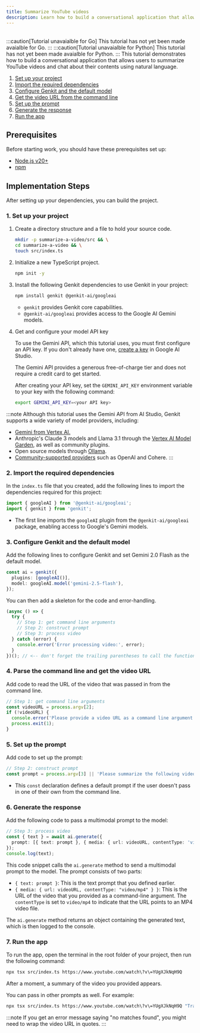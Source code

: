 ```yaml
---
title: Summarize YouTube videos
description: Learn how to build a conversational application that allows users to summarize YouTube videos and chat about their contents using natural language across JavaScript, Go, and Python.
---
```



<div style="display: flex; justify-content: space-between; align-items: center; gap: 1rem; margin: 1rem 0 1rem 0;">
  <LanguageSelector supportedLanguages="js" />
  <CopyMarkdownButton />
</div>

<LanguageContent lang="go">
:::caution[Tutorial unavaialble for Go]
This tutorial has not yet been made avaialble for Go.
:::
</LanguageContent>

<LanguageContent lang="python">
:::caution[Tutorial unavaialble for Python]
This tutorial has not yet been made avaialble for Python.
:::
</LanguageContent>

<LanguageContent lang="js">
This tutorial demonstrates how to build a conversational application that
allows users to summarize YouTube videos and chat about their contents using
natural language.

1. [Set up your project](#1-set-up-your-project)
2. [Import the required dependencies](#2-import-the-required-dependencies)
3. [Configure Genkit and the default model](#3-configure-genkit-and-the-default-model)
4. [Get the video URL from the command line](#4-parse-the-command-line-and-get-the-video-url)
5. [Set up the prompt](#5-set-up-the-prompt)
6. [Generate the response](#6-generate-the-response)
7. [Run the app](#7-run-the-app)

## Prerequisites

Before starting work, you should have these prerequisites set up:

- [Node.js v20+](https://nodejs.org/en/download)
- [npm](https://docs.npmjs.com/downloading-and-installing-node-js-and-npm)

## Implementation Steps

After setting up your dependencies, you can build the project.

### 1. Set up your project

1. Create a directory structure and a file to hold
   your source code.

   ```bash
   mkdir -p summarize-a-video/src && \
   cd summarize-a-video && \
   touch src/index.ts
   ```

2. Initialize a new TypeScript project.

   ```bash
   npm init -y
   ```

3. Install the following Genkit dependencies to use Genkit in your project:

   ```bash
   npm install genkit @genkit-ai/googleai
   ```

   - `genkit` provides Genkit core capabilities.
   - `@genkit-ai/googleai` provides access to the Google AI Gemini models.

4. Get and configure your model API key

   To use the Gemini API, which this tutorial uses, you must first
   configure an API key. If you don't already have one,
   [create a key](https://makersuite.google.com/app/apikey) in Google AI Studio.

   The Gemini API provides a generous free-of-charge tier and does not require a
   credit card to get started.

   After creating your API key, set the `GEMINI_API_KEY` environment
   variable to your key with the following command:

   ```bash
   export GEMINI_API_KEY=<your API key>
   ```

:::note
Although this tutorial uses the Gemini API from AI Studio, Genkit
supports a wide variety of model providers, including:

- [Gemini from Vertex AI.](/docs/plugins/vertex-ai#generative-ai-models)
- Anthropic's Claude 3 models and Llama 3.1 through the
  [Vertex AI Model Garden](/docs/plugins/vertex-ai#anthropic-claude-3-on-vertex-ai-model-garden),
  as well as community plugins.
- Open source models through
  [Ollama](/docs/plugins/ollama).
- [Community-supported providers](/docs/plugins/overview) such as OpenAI and Cohere.
:::

### 2. Import the required dependencies

In the `index.ts` file that you created, add the
following lines to import the dependencies required for this project:

```typescript
import { googleAI } from '@genkit-ai/googleai';
import { genkit } from 'genkit';
```

- The first line imports the `googleAI` plugin from the `@genkit-ai/googleai` package, enabling access to
  Google's Gemini models.

### 3. Configure Genkit and the default model

Add the following lines to configure Genkit and set Gemini 2.0 Flash as the
default model.

```typescript
const ai = genkit({
  plugins: [googleAI()],
  model: googleAI.model('gemini-2.5-flash'),
});
```

You can then add a skeleton for the code and error-handling.

```typescript
(async () => {
  try {
    // Step 1: get command line arguments
    // Step 2: construct prompt
    // Step 3: process video
  } catch (error) {
    console.error('Error processing video:', error);
  }
})(); // <-- don't forget the trailing parentheses to call the function!
```

### 4. Parse the command line and get the video URL

Add code to read the URL of the video that was passed in from the command line.

```typescript
// Step 1: get command line arguments
const videoURL = process.argv[2];
if (!videoURL) {
  console.error('Please provide a video URL as a command line argument.');
  process.exit(1);
}
```

### 5. Set up the prompt

Add code to set up the prompt:

```typescript
// Step 2: construct prompt
const prompt = process.argv[3] || 'Please summarize the following video:';
```

- This `const` declaration defines a default prompt if the user doesn't
  pass in one of their own from the command line.

### 6. Generate the response

Add the following code to pass a multimodal prompt to the model:

```typescript
// Step 3: process video
const { text } = await ai.generate({
  prompt: [{ text: prompt }, { media: { url: videoURL, contentType: 'video/mp4' } }],
});
console.log(text);
```

This code snippet calls the `ai.generate` method to send a multimodal prompt to
the model. The prompt consists of two parts:

- `{ text: prompt }`: This is the text prompt that you defined earlier.
- `{ media: { url: videoURL, contentType: "video/mp4" } }`: This is the URL of
  the video that you provided as a command-line argument. The `contentType`
  is set to `video/mp4` to indicate that the URL points to an MP4 video file.

The `ai.generate` method returns an object containing the generated text, which
is then logged to the console.

### 7. Run the app

To run the app, open the terminal in the root
folder of your project, then run the following command:

```bash
npx tsx src/index.ts https://www.youtube.com/watch\?v\=YUgXJkNqH9Q
```

After a moment, a summary of the video you provided appears.

You can pass in other prompts as well. For example:

```bash
npx tsx src/index.ts https://www.youtube.com/watch\?v\=YUgXJkNqH9Q "Transcribe this video"
```

:::note
If you get an error message saying "no matches found", you
might need to wrap the video URL in quotes.
:::
</LanguageContent>